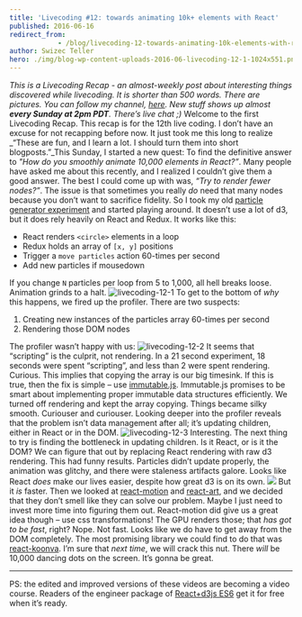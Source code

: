 ```yaml
---
title: 'Livecoding #12: towards animating 10k+ elements with React'
published: 2016-06-16
redirect_from: 
            - /blog/livecoding-12-towards-animating-10k-elements-with-react/swizec/6835
author: Swizec Teller
hero: ./img/blog-wp-content-uploads-2016-06-livecoding-12-1-1024x551.png
---
```

_This is a Livecoding Recap - an almost-weekly post about interesting things discovered while livecoding. It is shorter than 500 words. There are pictures. You can follow my channel, [here](https://www.livecoding.tv/swizec/). New stuff shows up almost **every Sunday at 2pm PDT**. There’s live chat ;)_ Welcome to the first Livecoding Recap. This recap is for the 12th live coding. I don’t have an excuse for not recapping before now. It just took me this long to realize _“These are fun, and I learn a lot. I should turn them into short blogposts.”_This Sunday, I started a new quest: To find the definitive answer to _"How do you smoothly animate 10,000 elements in React?”_. Many people have asked me about this recently, and I realized I couldn’t give them a good answer. The best I could come up with was, _“Try to render fewer nodes?”_. The issue is that sometimes you really _do_ need that many nodes because you don’t want to sacrifice fidelity. So I took my old [particle generator experiment](http://swizec.com/blog/animating-with-react-redux-and-d3/swizec/6775) and started playing around. It doesn’t use a lot of d3, but it does rely heavily on React and Redux. It works like this:

- React renders `<circle>` elements in a loop
- Redux holds an array of `[x, y]` positions
- Trigger a `move particles` action 60-times per second
- Add new particles if mousedown

If you change `N` particles per loop from 5 to 1,000, all hell breaks loose. Animation grinds to a halt. ![livecoding-12-1](./img/blog-wp-content-uploads-2016-06-livecoding-12-1-1024x551.png) To get to the bottom of _why_ this happens, we fired up the profiler. There are two suspects:

1. Creating new instances of the particles array 60-times per second
2. Rendering those DOM nodes

The profiler wasn’t happy with us: ![livecoding-12-2](./img/blog-wp-content-uploads-2016-06-livecoding-12-2-1024x521.png) It seems that “scripting” is the culprit, not rendering. In a 21 second experiment, 18 seconds were spent “scripting”, and less than 2 were spent rendering. Curious. This implies that copying the array is our big timesink. If this is true, then the fix is simple – use [immutable.js](https://facebook.github.io/immutable-js/). Immutable.js promises to be smart about implementing proper immutable data structures efficiently. We turned off rendering and kept the array copying. Things became silky smooth. Curiouser and curiouser. Looking deeper into the profiler reveals that the problem isn’t data management after all; it’s updating children, either in React or in the DOM. ![livecoding-12-3](./img/blog-wp-content-uploads-2016-06-livecoding-12-3-1024x185.png) Interesting. The next thing to try is finding the bottleneck in updating children. Is it React, or is it the DOM? We can figure that out by replacing React rendering with raw d3 rendering. This had funny results. Particles didn’t update properly, the animation was glitchy, and there were staleness artifacts galore. Looks like React _does_ make our lives easier, despite how great d3 is on its own. ![](./img/Thz3F4K.gif) But it _is_ faster. Then we looked at [react-motion](https://github.com/chenglou/react-motion) and [react-art](https://github.com/reactjs/react-art), and we decided that they don’t smell like they can solve our problem. Maybe I just need to invest more time into figuring them out. React-motion did give us a great idea though – use css transformations! The GPU renders those; that _has got to be fast_, right? Nope. Not fast. Looks like we do have to get away from the DOM completely. The most promising library we could find to do that was [react-koonva](https://medium.com/@lavrton/using-react-with-html5-canvas-871d07d8d753#.lrwnvr1z6). I’m sure that _next time_, we will crack this nut. There _will_ be 10,000 dancing dots on the screen. It’s gonna be great.

* * *

PS: the edited and improved versions of these videos are becoming a video course. Readers of the engineer package of [React+d3js ES6](http://swizec.com/reactd3js#packages) get it for free when it’s ready.